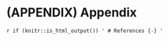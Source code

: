 \cleardoublepage

# (APPENDIX) Appendix {-}

\backmatter

`r if (knitr::is_html_output()) '
# References {-}
'`
